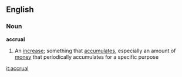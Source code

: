 ==English==
===Noun===
'''accrual'''
#An [[increase]]; something that [[accumulate]]s, especially an amount of [[money]] that periodically accumulates for a specific purpose

[[it:accrual]]